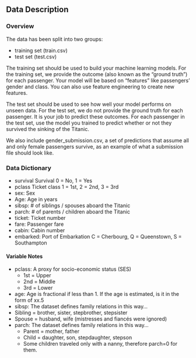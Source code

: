 ## **Data Description**

### **Overview**

The data has been split into two groups:

 * training set (train.csv)
 * test set (test.csv)

The training set should be used to build your machine learning models. For the training set, we provide the outcome (also known as the “ground truth”) for each passenger. Your model will be based on “features” like passengers’ gender and class. You can also use feature engineering to create new features.

The test set should be used to see how well your model performs on unseen data. For the test set, we do not provide the ground truth for each passenger. It is your job to predict these outcomes. For each passenger in the test set, use the model you trained to predict whether or not they survived the sinking of the Titanic.

We also include gender_submission.csv, a set of predictions that assume all and only female passengers survive, as an example of what a submission file should look like.

### **Data Dictionary**

 * survival	Survival	0 = No, 1 = Yes
 * pclass	Ticket class	1 = 1st, 2 = 2nd, 3 = 3rd
 * sex:	Sex	
 * Age:	Age in years	
 * sibsp:	# of siblings / spouses aboard the Titanic	
 * parch:	# of parents / children aboard the Titanic	
 * ticket:	Ticket number	
 * fare:	Passenger fare	
 * cabin:	Cabin number	
 * embarked:	Port of Embarkation	C = Cherbourg, Q = Queenstown, S = Southampton
 
#### **Variable Notes** 
 * pclass: A proxy for socio-economic status (SES)
     * 1st = Upper
     * 2nd = Middle
     * 3rd = Lower
 * age: Age is fractional if less than 1. If the age is estimated, is it in the form of xx.5
 * sibsp: The dataset defines family relations in this way...
 * Sibling = brother, sister, stepbrother, stepsister
 * Spouse = husband, wife (mistresses and fiancés were ignored)
 * parch: The dataset defines family relations in this way...
     * Parent = mother, father
     * Child = daughter, son, stepdaughter, stepson
     * Some children traveled only with a nanny, therefore parch=0 for them.
 
 